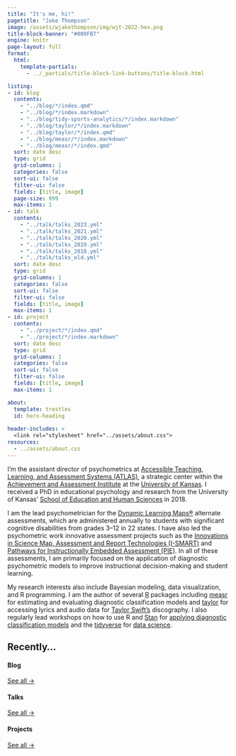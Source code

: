 ```yaml
---
title: "It's me, hi!"
pagetitle: "Jake Thompson"
image: /assets/wjakethompson/img/wjt-2022-hex.png
title-block-banner: "#009FB7"
engine: knitr
page-layout: full
format:
  html:
    template-partials:
      - ../_partials/title-block-link-buttons/title-block.html

listing: 
- id: blog
  contents: 
    - "../blog/*/index.qmd"
    - "../blog/*/index.markdown"
    - "../blog/tidy-sports-analytics/*/index.markdown"
    - "../blog/taylor/*/index.markdown"
    - "../blog/taylor/*/index.qmd"
    - "../blog/measr/*/index.markdown"
    - "../blog/measr/*/index.qmd"
  sort: date desc
  type: grid
  grid-columns: 1
  categories: false
  sort-ui: false
  filter-ui: false
  fields: [title, image]
  page-size: 999
  max-items: 1
- id: talk
  contents: 
    - "../talk/talks_2023.yml"
    - "../talk/talks_2021.yml"
    - "../talk/talks_2020.yml"
    - "../talk/talks_2019.yml"
    - "../talk/talks_2018.yml"
    - "../talk/talks_old.yml"
  sort: date desc
  type: grid
  grid-columns: 1
  categories: false
  sort-ui: false
  filter-ui: false
  fields: [title, image]
  max-items: 1
- id: project
  contents: 
    - "../project/*/index.qmd"
    - "../project/*/index.markdown"
  sort: date desc
  type: grid
  grid-columns: 1
  categories: false
  sort-ui: false
  filter-ui: false
  fields: [title, image]
  max-items: 1

about:
  template: trestles
  id: hero-heading
  
header-includes: >
  <link rel="stylesheet" href="../assets/about.css">
resources:
  - ../assets/about.css 
---
```


::: {#hero-heading}

I'm the assistant director of psychometrics at [Accessible Teaching, Learning, and Assessment Systems (ATLAS)](https://atlas.ku.edu), a strategic center within the [Achievement and Assessment Institute](https://aai.ku.edu) at the [University of Kansas](https://www.ku.edu).
I received a PhD in educational psychology and research from the University of Kansas' [School of Education and Human Sciences](https://soehs.ku.edu/) in 2018.

I am the lead psychometrician for the [Dynamic Learning Maps&reg;](https://www.dynamiclearningmaps.org) alternate assessments, which are administered annually to students with significant cognitive disabilities from grades 3--12 in 22 states.
I have also led the psychometric work innovative assessment projects such as the [Innovations in Science Map, Assessment and Report Technologies (I-SMART)](https://www.ismart.works/) and [Pathways for Instructionally Embedded Assessment (PIE)](https://pie.atlas4learning.org/).
In all of these assessments, I am primarily focused on the application of diagnostic psychometric models to improve instructional decision-making and student learning.

My research interests also include Bayesian modeling, data visualization, and R programming.
I am the author of several [R](https://www.r-project.org) packages including [measr](https://www.measr.info) for estimating and evaluating diagnostic classification models and [taylor](https://taylor.wjakethompson.com) for accessing lyrics and audio data for [Taylor Swift's](https://www.taylorswift.com/) discography.
I also regularly lead workshops on how to use R and [Stan](https://www.mc-stan.org) for [applying diagnostic classification models](https://stancon2023.measr.info) and the [tidyverse](https://www.tidyverse.org) for [data science](https://tidyds-2021.wjakethompson.com/).

:::

## Recently...

:::: {.grid}

::: {.g-col-4}
#### Blog
::: {#blog}
:::
[See all &rarr;](../blog){.about-links .subtitle}
:::

::: {.g-col-4}
#### Talks
::: {#talk}
:::
[See all &rarr;](../talk){.about-links .subtitle}
:::

::: {.g-col-4}
#### Projects
::: {#project}
:::
[See all &rarr;](../project){.about-links .subtitle}
:::

::::

